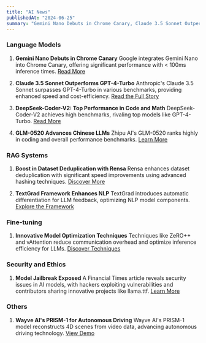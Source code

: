 ```yaml
---
title: "AI News"
publishedAt: "2024-06-25"
summary: "Gemini Nano Debuts in Chrome Canary, Claude 3.5 Sonnet Outperforms GPT-4-Turbo, DeepSeek-Coder-V2: Top Performance in Code and Math, GLM-0520 Advances Chinese LLMs, Boost in Dataset Deduplication with Rensa, TextGrad Framework Enhances NLP, Innovative Model Optimization Techniques, Model Jailbreak Exposed, Wayve AI's PRISM-1 for Autonomous Driving"
---
```


### **Language Models**

1. **Gemini Nano Debuts in Chrome Canary**
   Google integrates Gemini Nano into Chrome Canary, offering significant performance with < 100ms inference times.
   [Read More](https://www.google.com/intl/en_au/chrome/canary/?utm_source=ainews&utm_medium=email&utm_campaign=ainews-gemini-nano-50-90-of-gemini-pro-100ms)

2. **Claude 3.5 Sonnet Outperforms GPT-4-Turbo**
   Anthropic's Claude 3.5 Sonnet surpasses GPT-4-Turbo in various benchmarks, providing enhanced speed and cost-efficiency.
   [Read the Full Story](https://twitter.com/adcock_brett/status/1804908080829726790)

3. **DeepSeek-Coder-V2: Top Performance in Code and Math**
   DeepSeek-Coder-V2 achieves high benchmarks, rivaling top models like GPT-4-Turbo.
   [Read More](https://huggingface.co/deepseek-ai/DeepSeek-V2)

4. **GLM-0520 Advances Chinese LLMs**
   Zhipu AI's GLM-0520 ranks highly in coding and overall performance benchmarks.
   [Learn More](https://twitter.com/lmsysorg/status/1804967083358523559)

### **RAG Systems**

1. **Boost in Dataset Deduplication with Rensa**
   Rensa enhances dataset deduplication with significant speed improvements using advanced hashing techniques.
   [Discover More](https://github.com/beowolx/rensa?utm_source=ainews&utm_medium=email&utm_campaign=ainews-gemini-nano-50-90-of-gemini-pro-100ms)

2. **TextGrad Framework Enhances NLP**
   TextGrad introduces automatic differentiation for LLM feedback, optimizing NLP model components.
   [Explore the Framework](https://twitter.com/dair_ai/status/1804922107870036049)

### **Fine-tuning**

1. **Innovative Model Optimization Techniques**
   Techniques like ZeRO++ and vAttention reduce communication overhead and optimize inference efficiency for LLMs.
   [Discover Techniques](https://www.deepspeed.ai/tutorials/zeropp/)

### **Security and Ethics**

1. **Model Jailbreak Exposed**
   A Financial Times article reveals security issues in AI models, with hackers exploiting vulnerabilities and contributors sharing innovative projects like llama.ttf.
   [Learn More](https://on.ft.com/45ByjEj?utm_source=ainews&utm_medium=email&utm_campaign=ainews-gemini-nano-50-90-of-gemini-pro-100ms)

### **Others**

1. **Wayve AI's PRISM-1 for Autonomous Driving**
   Wayve AI's PRISM-1 model reconstructs 4D scenes from video data, advancing autonomous driving technology.
   [View Demo](https://twitter.com/adcock_brett/status/1804908105815212100)
